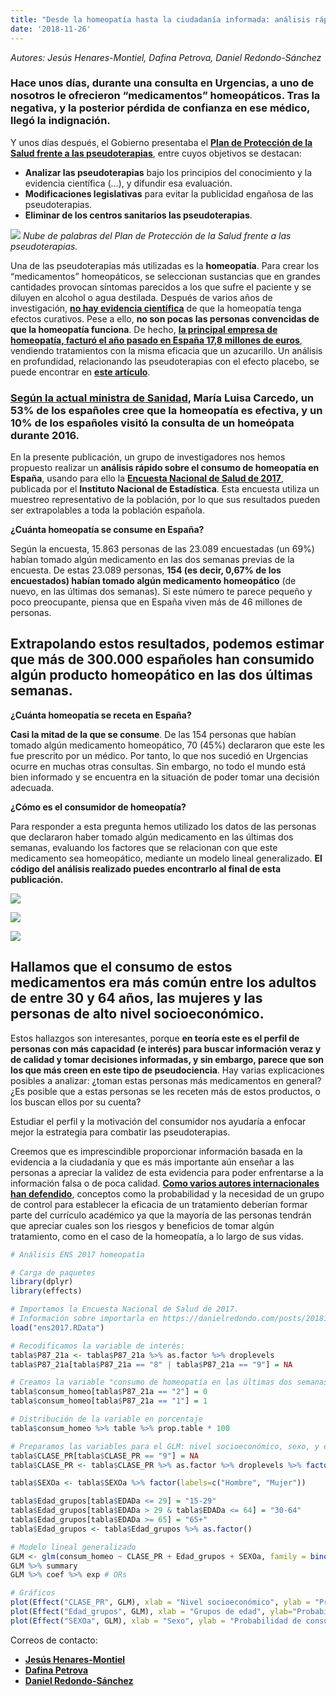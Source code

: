 ---
title: "Desde la homeopatía hasta la ciudadanía informada: análisis rápido de la Encuesta Nacional de Salud de 2017"
date: '2018-11-26'
---

*Autores: Jesús Henares-Montiel, Dafina Petrova, Daniel Redondo-Sánchez*

### Hace unos días, durante una consulta en Urgencias, a uno de nosotros le ofrecieron “medicamentos” homeopáticos. Tras la negativa, y la posterior pérdida de confianza en ese médico, llegó la indignación.

Y unos días después, el Gobierno presentaba el **[Plan de Protección de la Salud frente a las pseudoterapias](http://www.lamoncloa.gob.es/serviciosdeprensa/notasprensa/sanidad/Paginas/2018/141118pseudociencia.aspx)**, entre cuyos objetivos se destacan:

*	**Analizar las pseudoterapias** bajo los principios del conocimiento y la evidencia científica (…), y difundir esa evaluación.
*	**Modificaciones legislativas** para evitar la publicidad engañosa de las pseudoterapias.
*	**Eliminar de los centros sanitarios las pseudoterapias**.

![](\posts\20181126_homeopatia\wordcloud.png)
*Nube de palabras del Plan de Protección de la Salud frente a las pseudoterapias.*

Una de las pseudoterapias más utilizadas es la **homeopatía**. Para crear los “medicamentos” homeopáticos, se seleccionan sustancias que en grandes cantidades provocan síntomas parecidos a los que sufre el paciente y se diluyen en alcohol o agua destilada. Después de varios años de investigación, **[no hay evidencia científica](https://consultations.nhmrc.gov.au/files/consultations/drafts/nhmrcdrafthomeopathyinformationpaper140408.pdf)** de que la homeopatía tenga efectos curativos. Pese a ello, **no son pocas las personas convencidas de que la homeopatía funciona**. De hecho, **[la principal empresa de homeopatía, facturó el año pasado en España 17,8 millones de euros](https://elpais.com/economia/2018/10/26/actualidad/1540569452_141835.html)**, vendiendo tratamientos con la misma eficacia que un azucarillo. Un análisis en profundidad, relacionando las pseudoterapias con el efecto placebo, se puede encontrar en **[este artículo](http://www.cienciacognitiva.org/?p=1359)**.

### **[Según la actual ministra de Sanidad](https://www.elconfidencial.com/tecnologia/ciencia/2018-11-14/plan-proteccion-pseudociencias-salud-ciencia_1646918/), María Luisa Carcedo, un 53% de los españoles cree que la homeopatía es efectiva, y un 10% de los españoles visitó la consulta de un homeópata durante 2016.** 

En la presente publicación, un grupo de investigadores nos hemos propuesto realizar un **análisis rápido sobre el consumo de homeopatía en España**, usando para ello la **[Encuesta Nacional de Salud de 2017](https://www.ine.es/dyngs/INEbase/es/operacion.htm?c=Estadistica_C&cid=1254736176783&menu=resultados&secc=1254736195650&idp=1254735573175)**, publicada por el **Instituto Nacional de Estadística**. Esta encuesta utiliza un muestreo representativo de la población, por lo que sus resultados pueden ser extrapolables a toda la población española.

**¿Cuánta homeopatía se consume en España?**

Según la encuesta, 15.863 personas de las 23.089 encuestadas (un 69%) habían tomado algún medicamento en las dos semanas previas de la encuesta. De estas 23.089 personas, **154 (es decir, 0,67% de los encuestados) habían tomado algún medicamento homeopático** (de nuevo, en las últimas dos semanas). Si este número te parece pequeño y poco preocupante, piensa que en España viven más de 46 millones de personas.

## **Extrapolando estos resultados, podemos estimar que más de 300.000 españoles han consumido algún producto homeopático en las dos últimas semanas**.

**¿Cuánta homeopatía se receta en España?**

**Casi la mitad de la que se consume**. De las 154 personas que habían tomado algún medicamento homeopático, 70 (45%) declararon que este les fue prescrito por un médico. Por tanto, lo que nos sucedió en Urgencias ocurre en muchas otras consultas. Sin embargo, no todo el mundo está bien informado y se encuentra en la situación de poder tomar una decisión adecuada.

**¿Cómo es el consumidor de homeopatía?**

Para responder a esta pregunta hemos utilizado los datos de las personas que declararon haber tomado algún medicamento en las últimas dos semanas, evaluando los factores que se relacionan con que este medicamento sea homeopático, mediante un modelo lineal generalizado. **El código del análisis realizado puedes encontrarlo al final de esta publicación.**  

![](\posts\20181126_homeopatia\clase.png)

![](\posts\20181126_homeopatia\sexo.png)

![](\posts\20181126_homeopatia\edad.png)

## **Hallamos que el consumo de estos medicamentos era más común entre los adultos de entre 30 y 64 años, las mujeres y las personas de alto nivel socioeconómico**.  

Estos hallazgos son interesantes, porque **en teoría este es el perfil de personas con más capacidad (e interés) para buscar información veraz y de calidad y tomar decisiones informadas, y sin embargo, parece que son los que más creen en este tipo de pseudociencia**. Hay varias explicaciones posibles a analizar: ¿toman estas personas más medicamentos en general? ¿Es posible que a estas personas se les receten más de estos productos, o los buscan ellos por su cuenta?

Estudiar el perfil y la motivación del consumidor nos ayudaría a enfocar mejor la estrategia para combatir las pseudoterapias. 

Creemos que es imprescindible proporcionar información basada en la evidencia a la ciudadanía y que es más importante aún enseñar a las personas a apreciar la validez de esta evidencia para poder enfrentarse a la información falsa o de poca calidad. **[Como varios autores internacionales han defendido](https://journals.sagepub.com/doi/full/10.1111/j.1539-6053.2008.00033.x?url_ver=Z39.88-2003&rfr_id=ori%3Arid%3Acrossref.org&rfr_dat=cr_pub%3Dpubmed)**, conceptos como la probabilidad y la necesidad de un grupo de control para establecer la eficacia de un tratamiento deberían formar parte del currículo académico ya que la mayoría de las personas tendrán que apreciar cuales son los riesgos y beneficios de tomar algún tratamiento, como en el caso de la homeopatía, a lo largo de sus vidas. 

```{r eval = FALSE}
# Análisis ENS 2017 homeopatía

# Carga de paquetes
library(dplyr)
library(effects)

# Importamos la Encuesta Nacional de Salud de 2017.
# Información sobre importarla en https://danielredondo.com/posts/20181010_ens/
load("ens2017.RData")

# Recodificamos la variable de interés:
tabla$P87_21a <- tabla$P87_21a %>% as.factor %>% droplevels
tabla$P87_21a[tabla$P87_21a == "8" | tabla$P87_21a == "9"] = NA

# Creamos la variable "consumo de homeopatía en las últimas dos semanas"
tabla$consum_homeo[tabla$P87_21a == "2"] = 0
tabla$consum_homeo[tabla$P87_21a == "1"] = 1

# Distribución de la variable en porcentaje
tabla$consum_homeo %>% table %>% prop.table * 100

# Preparamos las variables para el GLM: nivel socioeconómico, sexo, y edad
tabla$CLASE_PR[tabla$CLASE_PR == "9"] = NA
tabla$CLASE_PR <- tabla$CLASE_PR %>% as.factor %>% droplevels %>% factor(labels = c('1 (alto)', '2', '3', '4', '5', '6 (bajo)')) 

tabla$SEXOa <- tabla$SEXOa %>% factor(labels=c("Hombre", "Mujer"))

tabla$Edad_grupos[tabla$EDADa <= 29] = "15-29"
tabla$Edad_grupos[tabla$EDADa > 29 & tabla$EDADa <= 64] = "30-64"
tabla$Edad_grupos[tabla$EDADa >= 65] = "65+"
tabla$Edad_grupos <- tabla$Edad_grupos %>% as.factor()

# Modelo lineal generalizado
GLM <- glm(consum_homeo ~ CLASE_PR + Edad_grupos + SEXOa, family = binomial(logit), data = tabla)
GLM %>% summary
GLM %>% coef %>% exp # ORs

# Gráficos
plot(Effect("CLASE_PR", GLM), xlab = "Nivel socioeconómico", ylab = "Probabilidad de consumir homeopatía (2 sem. antes)", main = "Efecto del nivel socioeconómico")
plot(Effect("Edad_grupos", GLM), xlab = "Grupos de edad", ylab="Probabilidad de consumir homeopatía (2 sem. antes)", main = "Efecto de la edad")
plot(Effect("SEXOa", GLM), xlab = "Sexo", ylab = "Probabilidad de consumir homeopatía (2 sem. antes)", main = "Efecto del sexo")

```

Correos de contacto:

*	**[Jesús Henares-Montiel](mailto:jesus.henares.sspa@juntadeandalucia.es)**
*	**[Dafina Petrova](mailto:dafina.petrova.ext@juntadeandalucia.es)**
*	**[Daniel Redondo-Sánchez](mailto:daniel.redondo.easp@juntadeandalucia.es)**






